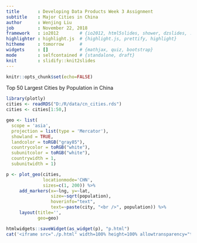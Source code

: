 ```yaml
---
title       : Developing Data Products Week 3 Assignment
subtitle    : Major Cities in China
author      : Wenjing Liu
job         : November 22, 2018
framework   : io2012        # {io2012, html5slides, shower, dzslides, ...}
highlighter : highlight.js  # {highlight.js, prettify, highlight}
hitheme     : tomorrow      # 
widgets     : []            # {mathjax, quiz, bootstrap}
mode        : selfcontained # {standalone, draft}
knit        : slidify::knit2slides
---
```


```r
knitr::opts_chunk$set(echo=FALSE)
```

Top 50 Largest Cities by Population in China

```r
library(plotly)
cities <- readRDS("D:/R/data/cn_cities.rds")
cities <- cities[1:50,]

geo <- list(
  scope = 'asia',
  projection = list(type = 'Mercator'),
  showland = TRUE,
  landcolor = toRGB("gray85"),
  countrycolor = toRGB("white"),
  subunitcolor = toRGB("white"),
  countrywidth = 1,
  subunitwidth = 1)

p <- plot_geo(cities, 
              locationmode='CHN', 
              sizes=c(1, 200)) %>% 
     add_markers(x=~lng, y=~lat, 
                 size=~sqrt(population),
                 hoverinfo="text", 
                 text=~paste(city, "<br />", population)) %>%
     layout(title='', 
            geo=geo)

htmlwidgets::saveWidget(as_widget(p), "p.html")
cat('<iframe src="./p.html" width=100% height=100% allowtransparency="true"> </iframe>')
```

